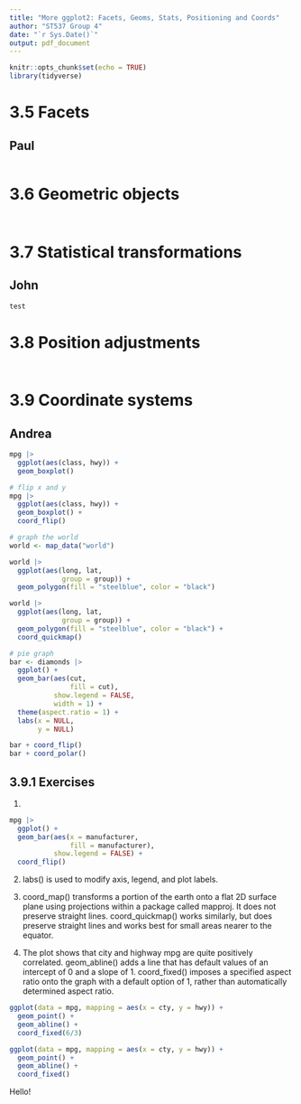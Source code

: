 ```yaml
---
title: "More ggplot2: Facets, Geoms, Stats, Positioning and Coords"
author: "ST537 Group 4"
date: "`r Sys.Date()`"
output: pdf_document
---
```


```r
knitr::opts_chunk$set(echo = TRUE)
library(tidyverse)
```

# 3.5 Facets
## Paul

```r

```

# 3.6 Geometric objects
## 

```r

```

# 3.7 Statistical transformations
## John

```r
test
```

# 3.8 Position adjustments
## 

```r

```

# 3.9 Coordinate systems
## Andrea













```r
mpg |> 
  ggplot(aes(class, hwy)) +
  geom_boxplot()

# flip x and y
mpg |> 
  ggplot(aes(class, hwy)) +
  geom_boxplot() +
  coord_flip()

# graph the world
world <- map_data("world")

world |> 
  ggplot(aes(long, lat,
             group = group)) +
  geom_polygon(fill = "steelblue", color = "black") 

world |> 
  ggplot(aes(long, lat,
             group = group)) +
  geom_polygon(fill = "steelblue", color = "black") +
  coord_quickmap()    

# pie graph
bar <- diamonds |> 
  ggplot() +
  geom_bar(aes(cut,
               fill = cut),
           show.legend = FALSE,
           width = 1) +
  theme(aspect.ratio = 1) +
  labs(x = NULL, 
       y = NULL)

bar + coord_flip()
bar + coord_polar()
```
## 3.9.1 Exercises
1.
```r

mpg |> 
  ggplot() +
  geom_bar(aes(x = manufacturer, 
               fill = manufacturer),
           show.legend = FALSE) +
  coord_flip() 
```

2. labs() is used to modify axis, legend, and plot labels.

3. coord_map() transforms a portion of the earth onto a flat 2D surface plane using projections within a package called mapproj. It does not preserve straight lines. coord_quickmap() works similarly, but does preserve straight lines and works best for small areas nearer to the equator.

4. The plot shows that city and highway mpg are quite positively correlated. geom_abline() adds a line that has default values of an intercept of 0 and a slope of 1. coord_fixed() imposes a specified aspect ratio onto the graph with a default option of 1, rather than automatically determined aspect ratio. 

```r
ggplot(data = mpg, mapping = aes(x = cty, y = hwy)) +
  geom_point() + 
  geom_abline() +
  coord_fixed(6/3)

ggplot(data = mpg, mapping = aes(x = cty, y = hwy)) +
  geom_point() +
  geom_abline() +
  coord_fixed() 
```


Hello!


